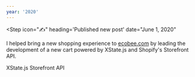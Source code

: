 ```yaml
---
year: '2020'
---
```


<Step
  icon="✍️"
  heading='Published new post'
  date="June 1, 2020"
>

<Card
  title="The filter(Boolean) trick"
  blurb="How to remove empty values from an array."
  href="/filter-boolean"
  imageUrl="/images/filter-boolean/be-careful-austin-distel.jpg"
/>

</Step>

<Step icon="🛍" heading="Launched ecobee cart" date="February 26, 2020">

I helped bring a new shopping experience to [ecobee.com](https://ecobee.com) by
leading the development of a new cart powered by XState.js and Shopify's Storefront
API.

<BlockLink icon="📖" href="https://xstate.js.org/docs">
  XState.js
</BlockLink>

<BlockLink icon="📖" href="https://shopify.dev/docs/storefront-api">
  Storefront API
</BlockLink>

</Step>

